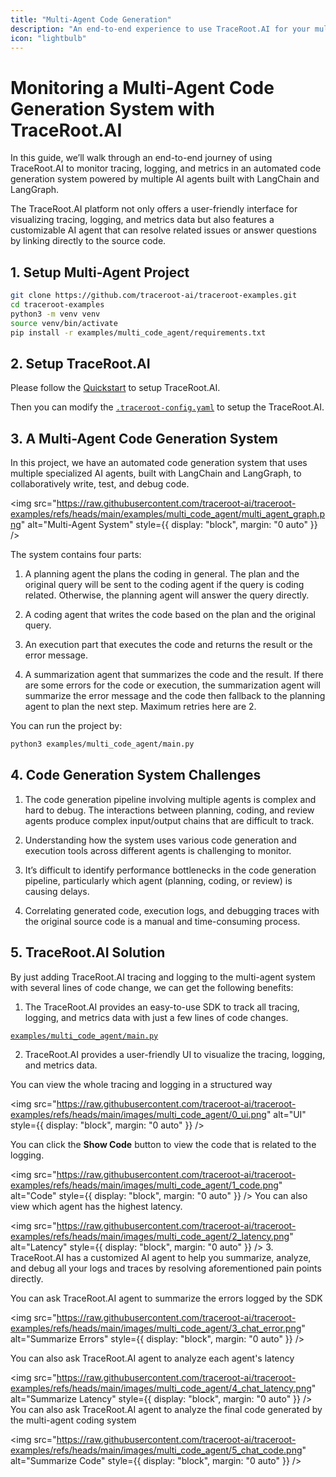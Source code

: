 ```yaml
---
title: "Multi-Agent Code Generation"
description: "An end-to-end experience to use TraceRoot.AI for your multi-agent code generation system."
icon: "lightbulb"
---
```


# Monitoring a Multi-Agent Code Generation System with TraceRoot.AI

In this guide, we’ll walk through an end-to-end journey of using TraceRoot.AI to monitor tracing, logging, and metrics in an automated code generation system powered by multiple AI agents built with LangChain and LangGraph.

The TraceRoot.AI platform not only offers a user-friendly interface for visualizing tracing, logging, and metrics data but also features a customizable AI agent that can resolve related issues or answer questions by linking directly to the source code.

## 1. Setup Multi-Agent Project

```bash
git clone https://github.com/traceroot-ai/traceroot-examples.git
cd traceroot-examples
python3 -m venv venv
source venv/bin/activate
pip install -r examples/multi_code_agent/requirements.txt
```

## 2. Setup TraceRoot.AI

Please follow the [Quickstart](https://docs.traceroot.ai/quickstart) to setup TraceRoot.AI.

Then you can modify the [`.traceroot-config.yaml`](https://github.com/traceroot-ai/traceroot-examples/blob/main/.traceroot-config.yaml) to setup the TraceRoot.AI.

## 3. A Multi-Agent Code Generation System

In this project, we have an automated code generation system that uses multiple specialized AI agents, built with LangChain and LangGraph, to collaboratively write, test, and debug code.

<img
  src="https://raw.githubusercontent.com/traceroot-ai/traceroot-examples/refs/heads/main/examples/multi_code_agent/multi_agent_graph.png"
  alt="Multi-Agent System"
  style={{ display: "block", margin: "0 auto" }}
/>


The system contains four parts:

1. A planning agent the plans the coding in general. The plan and the original query will be sent to the coding agent if the query is coding related. Otherwise, the planning agent will answer the query directly.

2. A coding agent that writes the code based on the plan and the original query.

3. An execution part that executes the code and returns the result or the error message.

4. A summarization agent that summarizes the code and the result. If there are some errors for the code or execution, the summarization agent will summarize the error message and the code then fallback to the planning agent to plan the next step. Maximum retries here are 2.

You can run the project by:

```bash
python3 examples/multi_code_agent/main.py
```

## 4. Code Generation System Challenges

1. The code generation pipeline involving multiple agents is complex and hard to debug. The interactions between planning, coding, and review agents produce complex input/output chains that are difficult to track.

2. Understanding how the system uses various code generation and execution tools across different agents is challenging to monitor.

3. It’s difficult to identify performance bottlenecks in the code generation pipeline, particularly which agent (planning, coding, or review) is causing delays.

4. Correlating generated code, execution logs, and debugging traces with the original source code is a manual and time-consuming process.

## 5. TraceRoot.AI Solution

By just adding TraceRoot.AI tracing and logging to the multi-agent system with several lines of code change, we can get the following benefits:

1. The TraceRoot.AI provides an easy-to-use SDK to track all tracing, logging, and metrics data with just a few lines of code changes.

[`examples/multi_code_agent/main.py`](https://github.com/traceroot-ai/traceroot-examples/tree/main/examples/multi_code_agent/main.py#L183)

2. TraceRoot.AI provides a user-friendly UI to visualize the tracing, logging, and metrics data.

You can view the whole tracing and logging in a structured way

<img
  src="https://raw.githubusercontent.com/traceroot-ai/traceroot-examples/refs/heads/main/images/multi_code_agent/0_ui.png"
  alt="UI"
  style={{ display: "block", margin: "0 auto" }}
/>

You can click the **Show Code** button to view the code that is related to the logging.

<img
  src="https://raw.githubusercontent.com/traceroot-ai/traceroot-examples/refs/heads/main/images/multi_code_agent/1_code.png"
  alt="Code"
  style={{ display: "block", margin: "0 auto" }}
/>
You can also view which agent has the highest latency.

<img
  src="https://raw.githubusercontent.com/traceroot-ai/traceroot-examples/refs/heads/main/images/multi_code_agent/2_latency.png"
  alt="Latency"
  style={{ display: "block", margin: "0 auto" }}
/>
3. TraceRoot.AI has a customized AI agent to help you summarize, analyze, and debug all your logs and traces by resolving aforementioned pain points directly.

You can ask TraceRoot.AI agent to summarize the errors logged by the SDK

<img
  src="https://raw.githubusercontent.com/traceroot-ai/traceroot-examples/refs/heads/main/images/multi_code_agent/3_chat_error.png"
  alt="Summarize Errors"
  style={{ display: "block", margin: "0 auto" }}
/>

You can also ask TraceRoot.AI agent to analyze each agent's latency

<img
  src="https://raw.githubusercontent.com/traceroot-ai/traceroot-examples/refs/heads/main/images/multi_code_agent/4_chat_latency.png"
  alt="Summarize Latency"
  style={{ display: "block", margin: "0 auto" }}
/>
You can also ask TraceRoot.AI agent to analyze the final code generated by the multi-agent coding system

<img
  src="https://raw.githubusercontent.com/traceroot-ai/traceroot-examples/refs/heads/main/images/multi_code_agent/5_chat_code.png"
  alt="Summarize Code"
  style={{ display: "block", margin: "0 auto" }}
/>
